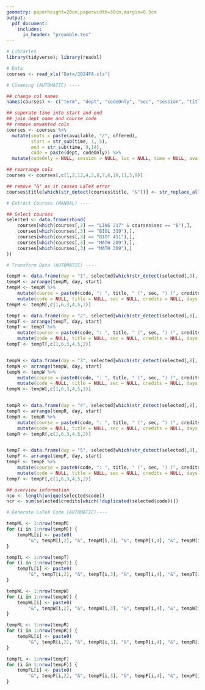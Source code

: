 ```yaml
---
geometry: paperheight=20cm,paperwidth=30cm,margin=0.5cm
output:
  pdf_document:
    includes:
      in_header: "preamble.tex"
---
```


<!-- HOW TO USE 

1. In the R chunk, navigate to the "Extract Courses (MANUAL)" section
2. Replace "DEPT XXX" with course code and "X" with section
3. Add more rows if required.
4. Note that there should be at least one course per day, otherwise you will have to modify the code
5. Render document

-->

```r

# Libraries
library(tidyverse); library(readxl)

# Data
courses <- read_xls("Data/2024FA.xls")

# Cleaning (AUTOMATIC) ----

## change col names
names(courses) <- c("term", "dept", "codeOnly", "sec", "session", "title", "loc", "room", "days", "time", "instructor", "credits", "available", "offered", "date", "location", "method", "enrolled")

## seperate time into start and end
## join dept name and course code
## remove unwanted cols
courses <- courses %>% 
  mutate(seats = paste(available, "/", offered),
         start = str_sub(time, 1, 5),
         end = str_sub(time, 9,14),
         code = paste(dept, codeOnly)) %>%
  mutate(codeOnly = NULL, session = NULL, loc = NULL, time = NULL, available = NULL, offered = NULL, date = NULL, location = NULL, method = NULL, enrolled = NULL)

## rearrange cols
courses <- courses[,c(1,2,12,4,3,8,7,6,10,11,5,9)]

## remove "&" as it causes LaTeX error
courses$title[which(str_detect(courses$title, "&"))] <- str_replace_all(courses$title[which(str_detect(courses$title, "&"))], "&", "and")

# Extract Courses (MANUAL) ----

## Select courses
selected <- data.frame(rbind(
    courses[which(courses[,3] == "LING 217" & courses$sec == "B"),],
    courses[which(courses[,3] == "BIOL 319"),],
    courses[which(courses[,3] == "BIOT 411"),],
    courses[which(courses[,3] == "MATH 209"),],
    courses[which(courses[,3] == "MATH 309"),]
))

# Transform Data (AUTOMATIC) ----

tempM <- data.frame(day = "1", selected[which(str_detect(selected[,8], "M")),c(3:11)])
tempM <- arrange(tempM, day, start)
tempM <- tempM %>%
    mutate(course = paste0(code, ": ", title, " (", sec, ") (", credits, ")")) %>%
    mutate(code = NULL, title = NULL, sec = NULL, credits = NULL, days = NULL)
tempM <- tempM[,c(1,6,3,4,5,2)]

tempT <- data.frame(day = "2", selected[which(str_detect(selected[,8], "T")),c(3:11)])
tempT <- arrange(tempT, day, start)
tempT <- tempT %>%
    mutate(course = paste0(code, ": ", title, " (", sec, ") (", credits, ")")) %>%
    mutate(code = NULL, title = NULL, sec = NULL, credits = NULL, days = NULL)
tempT <- tempT[,c(1,6,3,4,5,2)]


tempW <- data.frame(day = "3", selected[which(str_detect(selected[,8], "W")),c(3:11)])
tempW <- arrange(tempW, day, start)
tempW <- tempW %>%
    mutate(course = paste0(code, ": ", title, " (", sec, ") (", credits, ")")) %>%
    mutate(code = NULL, title = NULL, sec = NULL, credits = NULL, days = NULL)
tempW <- tempW[,c(1,6,3,4,5,2)]


tempR <- data.frame(day = "4", selected[which(str_detect(selected[,8], "R")),c(3:11)])
tempR <- arrange(tempR, day, start)
tempR <- tempR %>%
    mutate(course = paste0(code, ": ", title, " (", sec, ") (", credits, ")")) %>%
    mutate(code = NULL, title = NULL, sec = NULL, credits = NULL, days = NULL)
tempR <- tempR[,c(1,6,3,4,5,2)]


tempF <- data.frame(day = "5", selected[which(str_detect(selected[,8], "F")),c(3:11)])
tempF <- arrange(tempF, day, start)
tempF <- tempF %>%
    mutate(course = paste0(code, ": ", title, " (", sec, ") (", credits, ")")) %>%
    mutate(code = NULL, title = NULL, sec = NULL, credits = NULL, days = NULL)
tempF <- tempF[,c(1,6,3,4,5,2)]

## overview information
nco <- length(unique(selected$code))
ncr <- sum(selected$credits[which(!duplicated(selected$code))])

# Generate LaTeX Code (AUTOMATIC)----

tempML <- 1:nrow(tempM)
for (i in 1:nrow(tempM)) {
    tempML[i] <- paste0(
        "&", tempM[i,2], "&", tempM[i,3], "&", tempM[i,4], "&", tempM[i,5], "&", tempM[i,6], "\\\\")
}

tempTL <- 1:nrow(tempT)
for (i in 1:nrow(tempT)) {
    tempTL[i] <- paste0(
        "&", tempT[i,2], "&", tempT[i,3], "&", tempT[i,4], "&", tempT[i,5], "&", tempT[i,6], "\\\\")
}

tempWL <- 1:nrow(tempW)
for (i in 1:nrow(tempW)) {
    tempWL[i] <- paste0(
        "&", tempW[i,2], "&", tempW[i,3], "&", tempW[i,4], "&", tempW[i,5], "&", tempW[i,6], "\\\\")
}

tempRL <- 1:nrow(tempR)
for (i in 1:nrow(tempR)) {
    tempRL[i] <- paste0(
        "&", tempR[i,2], "&", tempR[i,3], "&", tempR[i,4], "&", tempR[i,5], "&", tempR[i,6], "\\\\")
}

tempFL <- 1:nrow(tempF)
for (i in 1:nrow(tempF)) {
    tempFL[i] <- paste0(
        "&", tempF[i,2], "&", tempF[i,3], "&", tempF[i,4], "&", tempF[i,5], "&", tempF[i,6], "\\\\")
}

```

```{=latex}
\begin{center} \textbf{\textcolor{teal!60!black}{{\huge Time Table - FALL 2024}}} \end{center}
\begin{center} \textbf{\textcolor{teal!60!black}{{\large `r nco` courses - `r ncr` credits}}} \end{center} 
\phantom{}

\begin{tabularx}{\textwidth}{@{}Y{2.5cm}p{12cm}Y{2.5cm}Y{2.5cm}Y{2.5cm}p{4.9cm}@{}}

    \arrayrulecolor{teal!60!black} \hline
    \textbf{\textcolor{teal!60!black}{Day}} & 
    \textbf{\textcolor{teal!60!black}{Course (section) (credits)}} & 
    \textbf{\textcolor{teal!60!black}{Start Time}} & 
    \textbf{\textcolor{teal!60!black}{End Time}} & 
    \textbf{\textcolor{teal!60!black}{Room}} & 
    \textbf{\textcolor{teal!60!black}{Instructor}} \\ \hline

    \phantom{} \\ \hline

    \multirow{`r nrow(tempM)`}{*}{\textbf{\textcolor{teal!60!black}{Monday}}} `r tempML` \hline
    \phantom{} \\ \hline
    \multirow{`r nrow(tempT)`}{*}{\textbf{\textcolor{teal!60!black}{Tuesday}}} `r tempTL` \hline
    \phantom{} \\ \hline
    \multirow{`r nrow(tempW)`}{*}{\textbf{\textcolor{teal!60!black}{Wednesday}}} `r tempWL` \hline
    \phantom{} \\ \hline
    \multirow{`r nrow(tempR)`}{*}{\textbf{\textcolor{teal!60!black}{Thursday}}} `r tempRL` \hline
    \phantom{} \\ \hline
    \multirow{`r nrow(tempF)`}{*}{\textbf{\textcolor{teal!60!black}{Friday}}} `r tempFL` \hline

\end{tabularx}
```